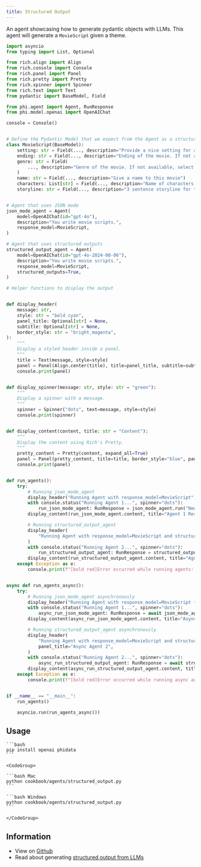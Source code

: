 ```yaml
---
title: Structured Output
---
```


An agent showcasing how to generate pydantic objects with LLMs. This agent will generate a `MovieScript` given a theme.

```python cookbook/agents/structured_output.py
import asyncio
from typing import List, Optional

from rich.align import Align
from rich.console import Console
from rich.panel import Panel
from rich.pretty import Pretty
from rich.spinner import Spinner
from rich.text import Text
from pydantic import BaseModel, Field

from phi.agent import Agent, RunResponse
from phi.model.openai import OpenAIChat

console = Console()


# Define the Pydantic Model that we expect from the Agent as a structured output
class MovieScript(BaseModel):
    setting: str = Field(..., description="Provide a nice setting for a blockbuster movie.")
    ending: str = Field(..., description="Ending of the movie. If not available, provide a happy ending.")
    genre: str = Field(
        ..., description="Genre of the movie. If not available, select action, thriller or romantic comedy."
    )
    name: str = Field(..., description="Give a name to this movie")
    characters: List[str] = Field(..., description="Name of characters for this movie.")
    storyline: str = Field(..., description="3 sentence storyline for the movie. Make it exciting!")


# Agent that uses JSON mode
json_mode_agent = Agent(
    model=OpenAIChat(id="gpt-4o"),
    description="You write movie scripts.",
    response_model=MovieScript,
)

# Agent that uses structured outputs
structured_output_agent = Agent(
    model=OpenAIChat(id="gpt-4o-2024-08-06"),
    description="You write movie scripts.",
    response_model=MovieScript,
    structured_outputs=True,
)

# Helper functions to display the output


def display_header(
    message: str,
    style: str = "bold cyan",
    panel_title: Optional[str] = None,
    subtitle: Optional[str] = None,
    border_style: str = "bright_magenta",
):
    """
    Display a styled header inside a panel.
    """
    title = Text(message, style=style)
    panel = Panel(Align.center(title), title=panel_title, subtitle=subtitle, border_style=border_style, padding=(1, 2))
    console.print(panel)


def display_spinner(message: str, style: str = "green"):
    """
    Display a spinner with a message.
    """
    spinner = Spinner("dots", text=message, style=style)
    console.print(spinner)


def display_content(content, title: str = "Content"):
    """
    Display the content using Rich's Pretty.
    """
    pretty_content = Pretty(content, expand_all=True)
    panel = Panel(pretty_content, title=title, border_style="blue", padding=(1, 2))
    console.print(panel)


def run_agents():
    try:
        # Running json_mode_agent
        display_header("Running Agent with response_model=MovieScript", panel_title="Agent 1")
        with console.status("Running Agent 1...", spinner="dots"):
            run_json_mode_agent: RunResponse = json_mode_agent.run("New York")
        display_content(run_json_mode_agent.content, title="Agent 1 Response")

        # Running structured_output_agent
        display_header(
            "Running Agent with response_model=MovieScript and structured_outputs=True", panel_title="Agent 2"
        )
        with console.status("Running Agent 2...", spinner="dots"):
            run_structured_output_agent: RunResponse = structured_output_agent.run("New York")
        display_content(run_structured_output_agent.content, title="Agent 2 Response")
    except Exception as e:
        console.print(f"[bold red]Error occurred while running agents: {e}[/bold red]")


async def run_agents_async():
    try:
        # Running json_mode_agent asynchronously
        display_header("Running Agent with response_model=MovieScript (async)", panel_title="Async Agent 1")
        with console.status("Running Agent 1...", spinner="dots"):
            async_run_json_mode_agent: RunResponse = await json_mode_agent.arun("New York")
        display_content(async_run_json_mode_agent.content, title="Async Agent 1 Response")

        # Running structured_output_agent asynchronously
        display_header(
            "Running Agent with response_model=MovieScript and structured_outputs=True (async)",
            panel_title="Async Agent 2",
        )
        with console.status("Running Agent 2...", spinner="dots"):
            async_run_structured_output_agent: RunResponse = await structured_output_agent.arun("New York")
        display_content(async_run_structured_output_agent.content, title="Async Agent 2 Response")
    except Exception as e:
        console.print(f"[bold red]Error occurred while running async agents: {e}[/bold red]")


if __name__ == "__main__":
    run_agents()

    asyncio.run(run_agents_async())

```

## Usage

<Steps>
  <Snippet file="create-venv-step.mdx" />

  <Step title="Install libraries">

    ```bash
    pip install openai phidata
    ```

  </Step>

  <Step title="Run the agent">

    <CodeGroup>

    ```bash Mac
    python cookbook/agents/structured_output.py
    ```

    ```bash Windows
    python cookbook/agents/structured_output.py
    ```

    </CodeGroup>

  </Step>

</Steps>

## Information

- View on [Github](https://github.com/phidatahq/phidata/blob/main/cookbook/agents/structured_output.py)
- Read about generating [structured output from LLMs](/agents/structured-output)

